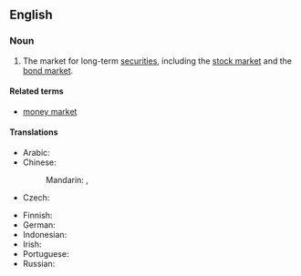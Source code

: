 ==English==
{{wikipedia}}

===Noun===
{{en-noun}}

# {{lb|en|finance}} The market for long-term [[security|securities]], including the [[stock market]] and the [[bond market]].

====Related terms====
* [[money market]]

====Translations====
{{trans-top|market}}
* Arabic: {{t+|ar|سُوق رَأْس الْمَال}}
* Chinese:
*: Mandarin: {{t+|cmn|資本市場|sc=Hani}}, {{t+|cmn|资本市场|tr=zīběn shìchǎng|sc=Hani}}
* Czech: {{t|cs|kapitálový trh|m}}
{{trans-mid}}
* Finnish: {{t+|fi|pääomamarkkinat|p}}
* German: {{t|de|Kapitalmarkt}}
* Indonesian: {{t+|id|pasar modal}}
* Irish: {{t|ga|margadh caipitil|m}}
* Portuguese: {{t|pt|mercado de capitais|m}}
* Russian: {{t|ru|ры́нок капита́лов|m|sc=Cyrl}}
{{trans-bottom}}
